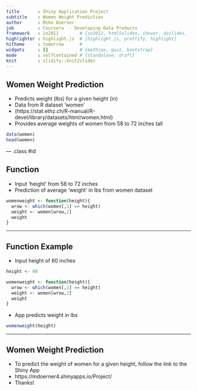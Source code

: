 ```yaml
---
title       : Shiny Application Project
subtitle    : Women Weight Prediction
author      : Mike Doerner
job         : Coursera  - Developing Data Products
framework   : io2012        # {io2012, html5slides, shower, dzslides, ...}
highlighter : highlight.js  # {highlight.js, prettify, highlight}
hitheme     : tomorrow      # 
widgets     : []            # {mathjax, quiz, bootstrap}
mode        : selfcontained # {standalone, draft}
knit        : slidify::knit2slides
---
```


## Women Weight Prediction

* Predicts weight (lbs) for a given height (in)
* Data from R dataset 'women' 
* (https://stat.ethz.ch/R-manual/R-devel/library/datasets/html/women.html)
* Provides average weights of women from 58 to 72 inches tall
```r
data(women)
head(women)
```

--- .class #id 

## Function

* Input 'height' from 58 to 72 inches
* Prediction of average 'weight' in lbs from women dataset
```r
womenweight <- function(height){
  wrow <- which(women[,1] == height)
  weight <- women[wrow,2]
  weight
}
```

---

## Function Example
* Input height of 60 inches
```r
height <- 60
```

```r
womenweight <- function(height){
  wrow <- which(women[,1] == height)
  weight <- women[wrow,2]
  weight
}
```
* App predicts weight in lbs
```r
womenweight(height)
```

---

## Women Weight Prediction

* To predict the weight of women for a given height, follow the link to the Shiny App
* https://mdoerner4.shinyapps.io/Project/
* Thanks!

